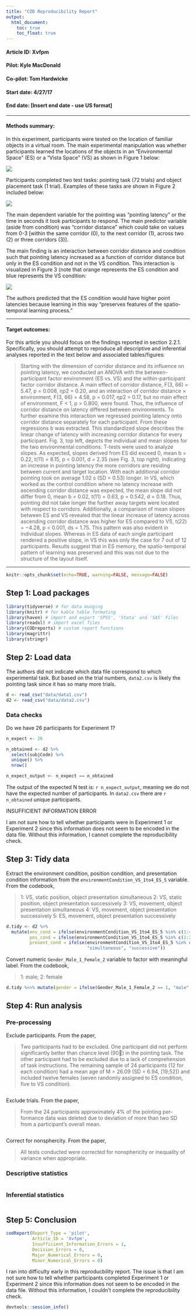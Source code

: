 ```yaml
---
title: "COD Reproducibility Report"
output:
  html_document:
    toc: true
    toc_float: true
---
```


#### Article ID: Xvfpm
#### Pilot: Kyle MacDonald
#### Co-pilot: Tom Hardwicke  
#### Start date: 4/27/17
#### End date: [Insert end date - use US format]   

-------

#### Methods summary: 

In this experiment, participants were tested on the location of familiar objects in a virtual room. The main experimental manipulation was whether participants learned the locations of the objects in an "Environmental Space" (ES) or a "Vista Space" (VS) as shown in Figure 1 below:

![](figs/stim.png)

Participants completed two test tasks: pointing task (72 trials) and object placement task (1 trial). Examples of these tasks are shown in Figure 2 included below:

![](figs/test_trials.png)

The main dependent variable for the pointing was "pointing latency" or the time in seconds it took participants to respond. The main predictor variable (aside from condition) was "corridor distance" which could take on values from 0-3 [within the same corridor (0), to the next corridor (1), across two (2) or three corridors (3)]. 

The main finding is an interaction between corridor distance and condition such that pointing latency increased as a function of corridor distance but only in the ES condition and not in the VS condition. This interaction is visualized in Figure 3 (note that orange represents the ES condition and blue represents the VS condition: 

![](figs/results.png)

The authors predicted that the ES condition would have higher point latencies because learning in this way "preserves features of the spatio-temporal learning process."

------

#### Target outcomes: 

For this article you should focus on the findings reported in section 2.2.1. Specifically, you should attempt to reproduce all descriptive and inferential analyses reported in the text below and associated tables/figures:

> Starting with the dimension of corridor distance and its influence on pointing latency, we conducted an ANOVA with the between-participant factor environment (ES vs. VS) and the within-participant factor corridor distance. A main effect of corridor distance, F(3, 66) = 5.47, p = 0.008, ηp2 = 0.20, and an interaction of corridor distance × environment, F(3, 66) = 4.58, p = 0.017, ηp2 = 0.17, but no main effect of environment, F < 1, p > 0.800, were found. Thus, the influence of corridor distance on latency differed between environments. To further examine this interaction we regressed pointing latency onto corridor distance separately for each participant. From these regressions b was extracted. This standardized slope describes the linear change of latency with increasing corridor distance for every participant. Fig. 3, top left, depicts the individual and mean slopes for the two environmental conditions. T-tests were used to analyze slopes. As expected, slopes derived from ES did exceed 0, mean b = 0.22, t(11) = 8.15, p < 0.001, d = 2.35 (see Fig. 3, top right), indicating an increase in pointing latency the more corridors are residing between current and target location. With each additional corridor pointing took on average 1.02 s (SD = 0.53) longer. In VS, which worked as the control condition where no latency increase with ascending corridor distance was expected, the mean slope did not differ from 0, mean b = 0.02, t(11) = 0.63, p = 0.542, d = 0.18. Thus, pointing did not take longer the further away targets were located with respect to corridors. Additionally, a comparison of mean slopes between ES and VS revealed that the linear increase of latency across ascending corridor distance was higher for ES compared to VS, t(22) = −4.28, p < 0.001, ds = 1.75. This pattern was also evident in individual slopes. Whereas in ES data of each single participant rendered a positive slope, in VS this was only the case for 7 out of 12 participants. Results suggest that in ES memory, the spatio-temporal pattern of learning was preserved and this was not due to the structure of the layout itself.

------

```r
knitr::opts_chunk$set(echo=TRUE, warning=FALSE, message=FALSE)
```

## Step 1: Load packages

```r
library(tidyverse) # for data munging
library(knitr) # for kable table formating
library(haven) # import and export 'SPSS', 'Stata' and 'SAS' Files
library(readxl) # import excel files
library(CODreports) # custom report functions
library(magrittr)
library(stringr)
```

## Step 2: Load data

The authors did not indicate which data file correspond to which experimental task. But based on the trial numbers, `data2.csv` is likely the pointing task since it has so many more trials.

```r
d <- read_csv("data/data1.csv")
d2 <- read_csv("data/data2.csv") 
```

### Data checks

Do we have 26 participants for Experiment 1? 

```r
n_expect <- 26

n_obtained <- d2 %>% 
  select(subjCode) %>% 
  unique() %>% 
  nrow()

n_expect_output <- n_expect == n_obtained
```

The output of the expected N test is: `r n_expect_output`, meaning we do not have the expected number of participants. In `data2.csv` there are `r n_obtained` unique participants. 

INSUFFICIENT INFORMATION ERROR

I am not sure how to tell whether participants were in Experiment 1 or Experiment 2 since this information does not seem to be encoded in the data file. Without this information, I cannot complete the reproducibility check.

## Step 3: Tidy data

Extract the environment condition, position condition, and presentation condition information from the `environmentCondition_VS_1to4_ES_5` variable. From the codebook, 

> 1: VS, static position, object presentation simultaneous
2: VS, static position, object presentation successively
3: VS, movement, object presentation simultaneous
4: VS, movement, object presentation successively
5: ES, movement, object presentation successively

```r
d.tidy <- d2 %>% 
  mutate(env_cond = ifelse(environmentCondition_VS_1to4_ES_5 %in% c(1:4), "VS", "ES"),
         pos_cond = ifelse(environmentCondition_VS_1to4_ES_5 %in% c(1:2), "static", "movement"),
         present_cond = ifelse(environmentCondition_VS_1to4_ES_5 %in% c(1,3), 
                               "simultaneous", "successive"))
```

Convert numeric `Gender_Male_1_Female_2` variable to factor with meaningful label. From the codebook,

> 1: male; 2: female

```r
d.tidy %<>% mutate(gender = ifelse(Gender_Male_1_Female_2 == 1, "male", "female"))
```

## Step 4: Run analysis

### Pre-processing

Exclude participants. From the paper, 

> Two participants had to be excluded. One participant did not perform significantly better than chance level (90) in the pointing task. The other participant had to be excluded due to a lack of comprehension of task instructions. The remaining sample of 24 participants (12 for each condition) had a mean age of M = 26.09 (SD = 6.94, [19;52]) and included twelve females (seven randomly assigned to ES condition, five to VS condition). 

```r
```

Exclude trials. From the paper, 

> From the 24 participants approximately 4% of the pointing per- formance data was deleted due to deviation of more than two SD from a participant’s overall mean. 

```r

```

Correct for nonsphercity. From the paper, 

> All tests conducted were corrected for nonsphericity or inequality of variance when appropriate.


### Descriptive statistics

```r
```

### Inferential statistics

```r
```

## Step 5: Conclusion

```r
codReport(Report_Type = 'pilot',
          Article_ID = 'Xvfpm', 
          Insufficient_Information_Errors = 1,
          Decision_Errors = 0, 
          Major_Numerical_Errors = 0, 
          Minor_Numerical_Errors = 0)
```

I ran into difficulty early in this reproducbility report. The issue is that I am not sure how to tell whether participants completed Experiment 1 or Experiment 2 since this information does not seem to be encoded in the data file. Without this information, I couldn't complete the reproducibility check.

```r
devtools::session_info()
```

